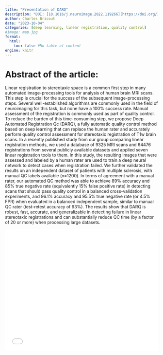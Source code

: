 ```yaml
---
title: "Presentation of DARQ"
description: "DOI: [10.1016/j.neuroimage.2022.119266](https://doi.org/10.1016/j.neuroimage.2022.119266){target='_blank'}"
author: Charles Bricout
date: "2023-10-04"
categories: [deep learning, linear registration, quality control]
#image: map.jpg
format:
  html:
    toc: false #No table of content
engine: knitr
---
```


# Abstract of the article:

Linear registration to stereotaxic space is a common first step in many automated image-processing tools for analysis of human brain MRI scans. This step is crucial for the success of the subsequent image-processing steps. Several well-established algorithms are commonly used in the field of neuroimaging for this task, but none have a 100% success rate. Manual assessment of the registration is commonly used as part of quality control. To reduce the burden of this time-consuming step, we propose Deep Automated Registration Qc (DARQ), a fully automatic quality control method based on deep learning that can replace the human rater and accurately perform quality control assessment for stereotaxic registration of T1w brain scans. In a recently published study from our group comparing linear registration methods, we used a database of 9325 MRI scans and 64476 registrations from several publicly available datasets and applied seven linear registration tools to them. In this study, the resulting images that were assessed and labeled by a human rater are used to train a deep neural network to detect cases when registration failed. We further validated the results on an independent dataset of patients with multiple sclerosis, with manual QC labels available (n=1200). In terms of agreement with a manual rater, our automated QC method was able to achieve 89% accuracy and 85% true negative rate (equivalently 15% false positive rate) in detecting scans that should pass quality control in a balanced cross-validation experiments, and 96.1% accuracy and 95.5% true negative rate (or 4.5% FPR) when evaluated in a balanced independent sample, similar to manual QC rater (test-retest accuracy of 93%). The results show that DARQ is robust, fast, accurate, and generalizable in detecting failure in linear stereotaxic registrations and can substantially reduce QC time (by a factor of 20 or more) when processing large datasets. 


![](../../pdfs/2023_10_04_Charles_DARQ.pdf){width=100% height=400}